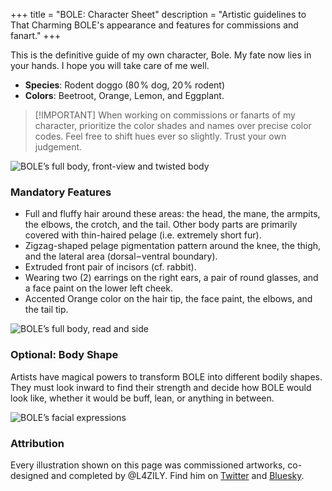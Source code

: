 +++
title = "BOLE: Character Sheet"
description = "Artistic guidelines to That Charming BOLE's appearance and features for commissions and fanart."
+++

This is the definitive guide of my own character, <span class="bole">Bole</span>.
My fate now lies in your hands.
I hope you will take care of me well.

- **Species**: Rodent doggo <span class="muted">(80 ‍‍% dog, 20 ‍‍% rodent)</span>
- **Colors**:
  <span class="px-px text-beetroot not-print:bg-black"><span class="iconify mingcute--square-fill align-[-0.15em]" /> Beetroot</span>,
  <span class="px-px text-orange not-print:bg-black"><span class="iconify mingcute--square-fill align-[-0.15em]" /> Orange</span>,
  <span class="px-px text-lemon not-print:bg-black"><span class="iconify mingcute--square-fill align-[-0.15em]" /> Lemon</span>, and
  <span class="px-px text-eggplant not-print:bg-black"><span class="iconify mingcute--square-fill align-[-0.15em]" /> Eggplant</span>.

> \[!IMPORTANT]
> When working on commissions or fanarts of my character,
> prioritize the color shades and names over precise color codes.
> Feel free to shift hues ever so slightly. Trust your own judgement.

![BOLE’s full body, front-view and twisted body](../images/bole-full-body-main.png)

### Mandatory Features

- Full and fluffy hair around these areas:
  the head, the mane, the armpits, the elbows, the crotch, and the tail.
  <span class="muted">Other body parts are primarily covered with thin-haired pelage
  (i.e. extremely short fur).</span>
- Zigzag-shaped pelage pigmentation pattern
  around the knee, the thigh, and the lateral area
  <span class="muted">(dorsal – ventral boundary)</span>.
- Extruded front pair of incisors <span class="muted">(cf. rabbit)</span>.
- Wearing two <span class="muted">(2)</span> earrings on the right ears,
  a pair of round glasses, and a face paint on the lower left cheek.
- Accented <span class="px-px text-orange not-print:bg-black"><span class="iconify mingcute--square-fill align-[-0.15em]" /> Orange</span>
  color on the hair tip, the face paint, the elbows, and the tail tip.

![BOLE’s full body, read and side](../images/bole-full-body-alt.png)

### Optional: Body Shape

Artists have magical powers to transform BOLE into different bodily shapes.
They must look inward to find their strength and decide how BOLE would look like,
whether it would be buff, lean, or anything in between.

![BOLE’s facial expressions](../images/bole-faces.png)

### Attribution

Every illustration shown on this page was commissioned artworks,
co-designed and completed by @L4ZILY.
Find him on [Twitter](https://x.com/L4ZILY)
and [Bluesky](https://bsky.app/profile/l4zily.bsky.social).
